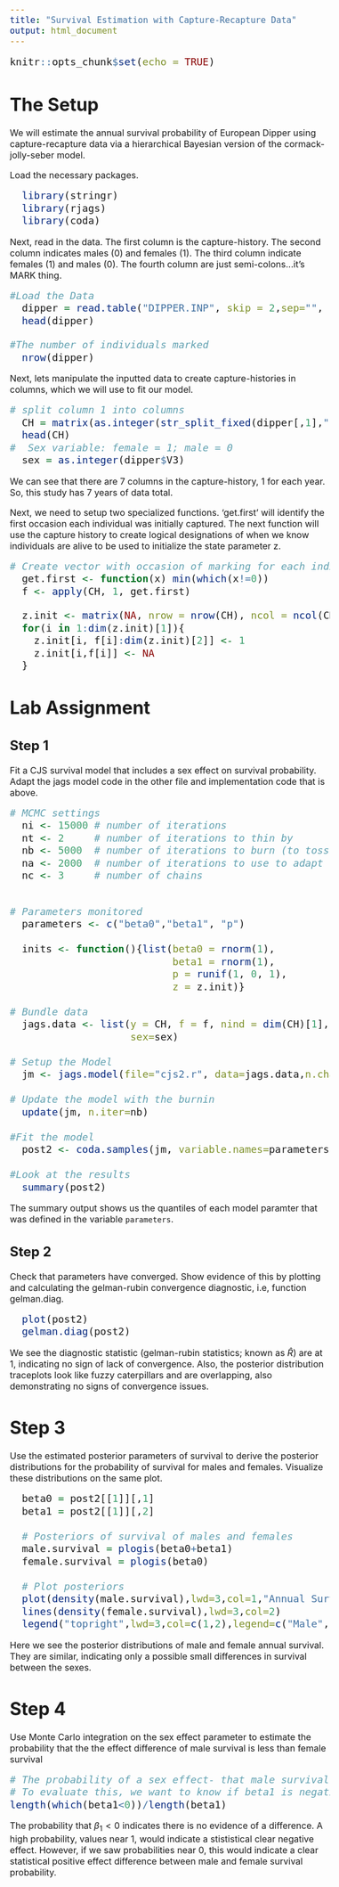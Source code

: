 ```yaml
---
title: "Survival Estimation with Capture-Recapture Data"
output: html_document
---
```


<style type="text/css">

body, td {
   font-size: 16px;
}
code.r{
  font-size: 18px;
}
pre {
  font-size: 18px
}
</style>


```r
knitr::opts_chunk$set(echo = TRUE)
```

# The Setup

We will estimate the annual survival probability of European Dipper using capture-recapture data 
via a hierarchical Bayesian version of the cormack-jolly-seber model.

Load the necessary packages.

```r
  library(stringr)
  library(rjags)
  library(coda)
```

Next, read in the data. The first column is the capture-history. The second column indicates males (0) and females (1). The third column indicate females (1) and males (0). The fourth column are just semi-colons...it's MARK thing. 

```r
#Load the Data
  dipper = read.table("DIPPER.INP", skip = 2,sep="", colClasses = "character")
  head(dipper)

#The number of individuals marked
  nrow(dipper)
```

Next, lets manipulate the inputted data to create capture-histories in columns, which we will use to fit our model. 

```r
# split column 1 into columns
  CH = matrix(as.integer(str_split_fixed(dipper[,1],"",7)),nrow=nrow(dipper))
  head(CH)
#  Sex variable: female = 1; male = 0
  sex = as.integer(dipper$V3)
```

We can see that there are 7 columns in the capture-history, 1 for each year. So, this study has 7 years of data total. 

Next, we need to setup two specialized functions. 'get.first' will identify the first occasion each individual was initially captured. The next function will use the capture history to create logical designations of when we know individuals are alive to be used to initialize the state parameter z.

```r
# Create vector with occasion of marking for each individual (row of CH)
  get.first <- function(x) min(which(x!=0))
  f <- apply(CH, 1, get.first)

  z.init <- matrix(NA, nrow = nrow(CH), ncol = ncol(CH))
  for(i in 1:dim(z.init)[1]){
    z.init[i, f[i]:dim(z.init)[2]] <- 1
    z.init[i,f[i]] <- NA
  }
```


# Lab Assignment  

## Step 1    

Fit a CJS survival model that includes a sex effect on survival probability.
Adapt the jags model code in the other file and implementation code that is above.

```r

# MCMC settings
  ni <- 15000 # number of iterations
  nt <- 2     # number of iterations to thin by
  nb <- 5000  # number of iterations to burn (to toss out initially)
  na <- 2000  # number of iterations to use to adapt to sample efficiently
  nc <- 3     # number of chains


# Parameters monitored
  parameters <- c("beta0","beta1", "p")
  
  inits <- function(){list(beta0 = rnorm(1),
                           beta1 = rnorm(1),
                           p = runif(1, 0, 1), 
                           z = z.init)}
  
# Bundle data
  jags.data <- list(y = CH, f = f, nind = dim(CH)[1], n.occasions = dim(CH)[2],
                    sex=sex)
  
# Setup the Model
  jm <- jags.model(file="cjs2.r", data=jags.data,n.chains=nc,n.adapt=na,inits=inits)
  
# Update the model with the burnin
  update(jm, n.iter=nb)
  
#Fit the model
  post2 <- coda.samples(jm, variable.names=parameters, n.iter=ni, thin=nt)
  
#Look at the results
  summary(post2)  
```


The summary output shows us the quantiles of each model paramter that was defined in the variable `parameters`.

## Step 2

Check that parameters have converged. Show evidence of this by plotting and calculating
the gelman-rubin convergence diagnostic, i.e, function gelman.diag.

```r
  plot(post2)
  gelman.diag(post2)
```


We see the diagnostic statistic (gelman-rubin statistics; known as $\hat{R}$) are at 1, indicating no sign of lack of convergence. Also, the posterior distribution traceplots look like fuzzy caterpillars and are overlapping, also demonstrating no signs of convergence issues. 

# Step 3

Use the estimated posterior parameters of survival to derive the posterior distributions 
for the probability of survival for males and females. Visualize these distributions on the same plot.

```r

  beta0 = post2[[1]][,1]
  beta1 = post2[[1]][,2]
  
  # Posteriors of survival of males and females  
  male.survival = plogis(beta0+beta1)
  female.survival = plogis(beta0)
  
  # Plot posteriors  
  plot(density(male.survival),lwd=3,col=1,"Annual Survival")
  lines(density(female.survival),lwd=3,col=2)  
  legend("topright",lwd=3,col=c(1,2),legend=c("Male","Female"))

```

Here we see the posterior distributions of male and female annual survival. They are similar, indicating only a possible small differences in survival between the sexes.

# Step 4

Use Monte Carlo integration on the sex effect parameter to estimate the probability that the 
the effect difference of male survival is less than female survival


```r
# The probability of a sex effect- that male survival is less than female survival
# To evaluate this, we want to know if beta1 is negative  
length(which(beta1<0))/length(beta1)
```

The probability that $\beta_1 < 0$ indicates there is no evidence of a difference. A high probability, values near 1, would indicate a stististical clear negative effect. However, if we saw probabilities near 0, this would indicate a clear statistical positive effect difference between male and female survival probability.

<br>
<br>
